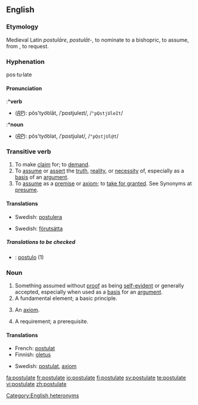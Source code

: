 {{webster}}
==English==

===Etymology===
Medieval Latin ''postulāre'', ''postulāt-'', to nominate to a bishopric, to assume, from {{L.}}, to request.

===Hyphenation===
pos·tu·late

====Pronunciation====
{{rfc-level|Pronunciation at L4+ not in L3 POS section}}
:*'''verb'''
*(''[[RP]]''): pŏs'tyo͝olāt, /ˈpɒstjʊleɪt/, /<tt>"pQstjUleIt</tt>/
:*'''noun'''
*(''[[RP]]''): pŏs'tyo͝olət, /ˈpɒstjʊlət/, /<tt>"pQstjUl@t</tt>/

===Transitive verb===
{{en-verb|postulat|ing}}

# To make [[claim]] for; to [[demand]].
# To [[assume]] or [[assert]] the [[truth]], [[reality]], or [[necessity]] of, especially as a [[basis]] of an [[argument]].
# To [[assume]] as a [[premise]] or [[axiom]]; to [[take for granted]]. See Synonyms at [[presume]].

====Translations====

{{trans-top|demand}}
{{trans-mid}}
{{trans-bottom}}

{{trans-top|assume or assert the truth, reality or necessity of}}
{{trans-mid}}
*Swedish: [[postulera]]
{{trans-bottom}}

{{trans-top|assume as a premise}}
{{trans-mid}}
*Swedish: [[förutsätta]]
{{trans-bottom}}

=====Translations to be checked=====
<!--Remove this section once all of the translations below have been moved into the tables above.-->
{{checktrans}}

*{{ttbc|Latin}}: [[postulo]] (1)

===Noun===
{{en-noun}}

# Something assumed without [[proof]] as being [[self-evident]] or generally accepted, especially when used as a [[basis]] for an [[argument]].
# A fundamental element; a basic principle.
# {{logic}} An [[axiom]].
# A requirement; a prerequisite.

====Translations====

{{trans-top|something assumed without proof as being self-evident or generally accepted}}
{{trans-mid}}
{{trans-bottom}}

{{trans-top|fundamental element; basic principle}}
{{trans-mid}}
{{trans-bottom}}

{{trans-top|logic: an axiom}}
*French: [[postulat]] {{m}}
*Finnish: [[oletus]]
{{trans-mid}}
*Swedish: [[postulat]], [[axiom]]
{{trans-bottom}}

{{trans-top|requirement, prerequisite}}
{{trans-mid}}
{{trans-bottom}}

[[Category:English heteronyms]]

[[fa:postulate]]
[[fr:postulate]]
[[io:postulate]]
[[fi:postulate]]
[[sv:postulate]]
[[te:postulate]]
[[vi:postulate]]
[[zh:postulate]]